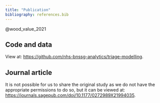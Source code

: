 ```yaml
---
title: "Publication"
bibliography: references.bib
---
```


@wood_value_2021

## Code and data

View at: <https://github.com/nhs-bnssg-analytics/triage-modelling>.

## Journal article

It is not possible for us to share the original study as we do not have the appropriate permissions to do so, but it can be viewed at: <https://journals.sagepub.com/doi/10.1177/0272989X21994035>.
